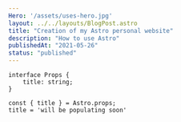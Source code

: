 ```yaml
---
Hero: '/assets/uses-hero.jpg'
layout: ../../layouts/BlogPost.astro
title: "Creation of my Astro personal website"
description: "How to use Astro"
publishedAt: "2021-05-26"
status: "published"
---
```


```tsx
interface Props {
	title: string;
}

const { title } = Astro.props;
title = 'will be populating soon'
```